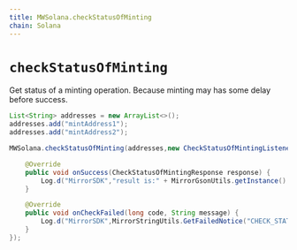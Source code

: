 ```yaml
---
title: MWSolana.checkStatusOfMinting
chain: Solana
---
```


# `checkStatusOfMinting`
Get status of a minting operation. Because minting may has some delay before success.

```java
List<String> addresses = new ArrayList<>(); 
addresses.add("mintAddress1"); 
addresses.add("mintAddress2");

MWSolana.checkStatusOfMinting(addresses,new CheckStatusOfMintingListener() {

    @Override
    public void onSuccess(CheckStatusOfMintingResponse response) {
        Log.d("MirrorSDK","result is:" + MirrorGsonUtils.getInstance().toJson(response));
    }

    @Override
    public void onCheckFailed(long code, String message) {
        Log.d("MirrorSDK",MirrorStringUtils.GetFailedNotice("CHECK_STATUS_OFMINTING",code,message));
    }
});
```
